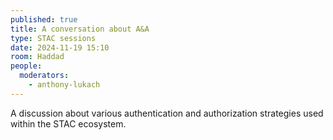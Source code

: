 ```yaml
---
published: true
title: A conversation about A&A
type: STAC sessions
date: 2024-11-19 15:10
room: Haddad
people:
  moderators:
    - anthony-lukach
---
```

A discussion about various authentication and authorization strategies used within the STAC ecosystem.